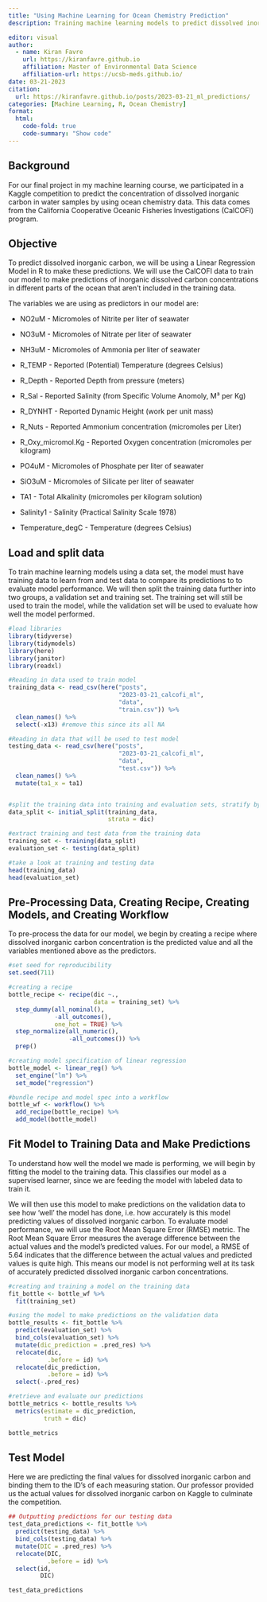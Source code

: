 ```yaml
---
title: "Using Machine Learning for Ocean Chemistry Prediction"
description: Training machine learning models to predict dissolved inorganic carbon in water samples.

editor: visual
author:
  - name: Kiran Favre
    url: https://kiranfavre.github.io
    affiliation: Master of Environmental Data Science
    affiliation-url: https://ucsb-meds.github.io/
date: 03-21-2023
citation: 
  url: https://kiranfavre.github.io/posts/2023-03-21_ml_predictions/ 
categories: [Machine Learning, R, Ocean Chemistry]
format:
  html:
    code-fold: true
    code-summary: "Show code"
---
```


## Background

For our final project in my machine learning course, we participated in a Kaggle competition to predict the concentration of dissolved inorganic carbon in water samples by using ocean chemistry data. This data comes from the California Cooperative Oceanic Fisheries Investigations (CalCOFI) program.

## Objective

To predict dissolved inorganic carbon, we will be using a Linear Regression Model in R to make these predictions. We will use the CalCOFI data to train our model to make predictions of inorganic dissolved carbon concentrations in different parts of the ocean that aren't included in the training data.

The variables we are using as predictors in our model are:

-   NO2uM - Micromoles of Nitrite per liter of seawater

-   NO3uM - Micromoles of Nitrate per liter of seawater

-   NH3uM - Micromoles of Ammonia per liter of seawater

-   R_TEMP - Reported (Potential) Temperature (degrees Celsius)

-   R_Depth - Reported Depth from pressure (meters)

-   R_Sal - Reported Salinity (from Specific Volume Anomoly, M³ per Kg)

-   R_DYNHT - Reported Dynamic Height (work per unit mass)

-   R_Nuts - Reported Ammonium concentration (micromoles per Liter)

-   R_Oxy_micromol.Kg - Reported Oxygen concentration (micromoles per kilogram)

-   PO4uM - Micromoles of Phosphate per liter of seawater

-   SiO3uM - Micromoles of Silicate per liter of seawater

-   TA1 - Total Alkalinity (micromoles per kilogram solution)

-   Salinity1 - Salinity (Practical Salinity Scale 1978)

-   Temperature_degC - Temperature (degrees Celsius)

## Load and split data

To train machine learning models using a data set, the model must have training data to learn from and test data to compare its predictions to to evaluate model performance. We will then split the training data further into two groups, a validation set and training set. The training set will still be used to train the model, while the validation set will be used to evaluate how well the model performed.

```r
#load libraries 
library(tidyverse)
library(tidymodels)
library(here)
library(janitor)
library(readxl)
```

```r
#Reading in data used to train model
training_data <- read_csv(here("posts",
                               "2023-03-21_calcofi_ml",
                               "data",
                               "train.csv")) %>%
  clean_names() %>%
  select(-x13) #remove this since its all NA

#Reading in data that will be used to test model
testing_data <- read_csv(here("posts",
                               "2023-03-21_calcofi_ml",
                               "data",
                               "test.csv")) %>%
  clean_names() %>% 
  mutate(ta1_x = ta1)


#split the training data into training and evaluation sets, stratify by dissolved inorganic carbon concentration
data_split <- initial_split(training_data,
                            strata = dic)

#extract training and test data from the training data
training_set <- training(data_split)
evaluation_set <- testing(data_split)

#take a look at training and testing data 
head(training_data)
head(evaluation_set)
```

## Pre-Processing Data, Creating Recipe, Creating Models, and Creating Workflow

To pre-process the data for our model, we begin by creating a recipe where dissolved inorganic carbon concentration is the predicted value and all the variables mentioned above as the predictors.

```r
#set seed for reproducibility
set.seed(711)

#creating a recipe
bottle_recipe <- recipe(dic ~.,
                        data = training_set) %>% 
  step_dummy(all_nominal(),
             -all_outcomes(),
             one_hot = TRUE) %>% 
  step_normalize(all_numeric(),
                 -all_outcomes()) %>% 
  prep()

#creating model specification of linear regression
bottle_model <- linear_reg() %>% 
  set_engine("lm") %>% 
  set_mode("regression")

#bundle recipe and model spec into a workflow
bottle_wf <- workflow() %>% 
  add_recipe(bottle_recipe) %>% 
  add_model(bottle_model)
```

## Fit Model to Training Data and Make Predictions

To understand how well the model we made is performing, we will begin by fitting the model to the training data. This classifies our model as a supervised learner, since we are feeding the model with labeled data to train it. 

We will then use this model to make predictions on the validation data to see how 'well' the model has done, i.e. how accurately is this model predicting values of dissolved inorganic carbon. To evaluate model performance, we will use the Root Mean Square Error (RMSE) metric. The Root Mean Square Error measures the average difference between the actual values and the model's predicted values. For our model, a RMSE of 5.64 indicates that the difference between the actual values and predicted values is quite high. This means our model is not performing well at its task of accurately predicted dissolved inorganic carbon concentrations. 

```r
#creating and training a model on the training data
fit_bottle <- bottle_wf %>%
  fit(training_set)

#using the model to make predictions on the validation data   
bottle_results <- fit_bottle %>% 
  predict(evaluation_set) %>%
  bind_cols(evaluation_set) %>% 
  mutate(dic_prediction = .pred_res) %>% 
  relocate(dic,
           .before = id) %>% 
  relocate(dic_prediction,
           .before = id) %>% 
  select(-.pred_res)

#retrieve and evaluate our predictions
bottle_metrics <- bottle_results %>%
  metrics(estimate = dic_prediction,
          truth = dic)

bottle_metrics
```

## Test Model

Here we are predicting the final values for dissolved inorganic carbon and binding them to the ID's of each measuring station. Our professor provided us the actual values for dissolved inorganic carbon on Kaggle to culminate the competition. 
```r
## Outputting predictions for our testing data
test_data_predictions <- fit_bottle %>% 
  predict(testing_data) %>%
  bind_cols(testing_data) %>% 
  mutate(DIC = .pred_res) %>% 
  relocate(DIC,
           .before = id) %>% 
  select(id,
         DIC)

test_data_predictions
```
